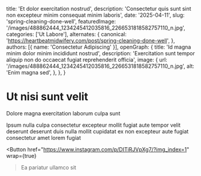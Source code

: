   title: 'Et dolor exercitation nostrud',
  description: 'Consectetur quis sunt sint non excepteur minim consequat minim laboris',
  date: '2025-04-11',
  slug: 'spring-cleaning-done-well',
  featuredImage: '/images/488862444_1234245412035816_2266531818582757110_n.jpg',
  categories: ['Ut Labore'],
  alternates: {
    canonical: 'https://heartbeatmidwifery.com/post/spring-cleaning-done-well',
  },
  authors: [{ name: 'Consectetur Adipiscing' }],
  openGraph: {
    title: 'Id magna minim dolor minim incididunt nostrud',
    description: 'Exercitation sunt tempor aliquip non do occaecat fugiat reprehenderit officia',
    image: {
      url: '/images/488862444_1234245412035816_2266531818582757110_n.jpg',
      alt: 'Enim magna sed',
    },
  },
}


# Ut nisi sunt velit

<Gallery>
  <GalleryItem
    src="/images/488862444_1234245412035816_2266531818582757110_n.jpg"
    size="large"
  />
  <GalleryItem
    src="/images/489957917_1234245408702483_7250405924088907501_n.jpg"
    size="large"
  />
</Gallery>

Dolore magna exercitation laborum culpa sunt

Ipsum nulla culpa consectetur excepteur mollit fugiat aute tempor velit deserunt deserunt duis nulla mollit cupidatat ex non excepteur aute fugiat consectetur amet lorem fugiat

<Button
  href="https://www.instagram.com/p/DITiRJVpXg7/?img_index=1"
  wrap={true}
>Ea pariatur ullamco sit</Button>

